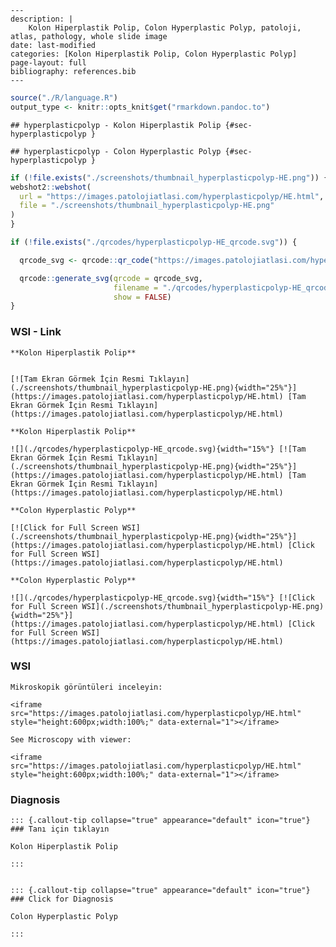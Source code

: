 

```comment
---
description: |
    Kolon Hiperplastik Polip, Colon Hyperplastic Polyp, patoloji, atlas, pathology, whole slide image
date: last-modified
categories: [Kolon Hiperplastik Polip, Colon Hyperplastic Polyp]
page-layout: full
bibliography: references.bib
---
```



```r
source("./R/language.R")
output_type <- knitr::opts_knit$get("rmarkdown.pandoc.to")
```


```asis
## hyperplasticpolyp - Kolon Hiperplastik Polip {#sec-hyperplasticpolyp }
```


```asis
## hyperplasticpolyp - Colon Hyperplastic Polyp {#sec-hyperplasticpolyp }
```






```r
if (!file.exists("./screenshots/thumbnail_hyperplasticpolyp-HE.png")) {
webshot2::webshot(
  url = "https://images.patolojiatlasi.com/hyperplasticpolyp/HE.html",
  file = "./screenshots/thumbnail_hyperplasticpolyp-HE.png"
)
}
```



```r
if (!file.exists("./qrcodes/hyperplasticpolyp-HE_qrcode.svg")) {

  qrcode_svg <- qrcode::qr_code("https://images.patolojiatlasi.com/hyperplasticpolyp/HE.html")

  qrcode::generate_svg(qrcode = qrcode_svg,
                       filename = "./qrcodes/hyperplasticpolyp-HE_qrcode.svg",
                       show = FALSE)
}
```







::::: panel-tabset


### WSI - Link








:::: {.content-hidden when-format="pdf"}


```asis

**Kolon Hiperplastik Polip**


[![Tam Ekran Görmek İçin Resmi Tıklayın](./screenshots/thumbnail_hyperplasticpolyp-HE.png){width="25%"}](https://images.patolojiatlasi.com/hyperplasticpolyp/HE.html) [Tam Ekran Görmek İçin Resmi Tıklayın](https://images.patolojiatlasi.com/hyperplasticpolyp/HE.html)

```

::::


:::: {.content-visible when-format="pdf"}

```asis

**Kolon Hiperplastik Polip**

![](./qrcodes/hyperplasticpolyp-HE_qrcode.svg){width="15%"} [![Tam Ekran Görmek İçin Resmi Tıklayın](./screenshots/thumbnail_hyperplasticpolyp-HE.png){width="25%"}](https://images.patolojiatlasi.com/hyperplasticpolyp/HE.html) [Tam Ekran Görmek İçin Resmi Tıklayın](https://images.patolojiatlasi.com/hyperplasticpolyp/HE.html)

```



::::




:::: {.content-hidden when-format="pdf"}


```asis

**Colon Hyperplastic Polyp**

[![Click for Full Screen WSI](./screenshots/thumbnail_hyperplasticpolyp-HE.png){width="25%"}](https://images.patolojiatlasi.com/hyperplasticpolyp/HE.html) [Click for Full Screen WSI](https://images.patolojiatlasi.com/hyperplasticpolyp/HE.html)

```

::::


:::: {.content-visible when-format="pdf"}

```asis

**Colon Hyperplastic Polyp**

![](./qrcodes/hyperplasticpolyp-HE_qrcode.svg){width="15%"} [![Click for Full Screen WSI](./screenshots/thumbnail_hyperplasticpolyp-HE.png){width="25%"}](https://images.patolojiatlasi.com/hyperplasticpolyp/HE.html) [Click for Full Screen WSI](https://images.patolojiatlasi.com/hyperplasticpolyp/HE.html)

```


::::







### WSI








```asis
Mikroskopik görüntüleri inceleyin:

<iframe src="https://images.patolojiatlasi.com/hyperplasticpolyp/HE.html" style="height:600px;width:100%;" data-external="1"></iframe>

```





```asis

See Microscopy with viewer:

<iframe src="https://images.patolojiatlasi.com/hyperplasticpolyp/HE.html" style="height:600px;width:100%;" data-external="1"></iframe>

```





### Diagnosis


```asis


::: {.callout-tip collapse="true" appearance="default" icon="true"}
### Tanı için tıklayın

Kolon Hiperplastik Polip

:::


```


```asis


::: {.callout-tip collapse="true" appearance="default" icon="true"}
### Click for Diagnosis

Colon Hyperplastic Polyp

:::

```









:::::




